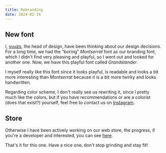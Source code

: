 ```yaml
---
title: Rebranding
date: 2024-02-19
---
```


## New font

I, [vuuzo](https://www.github.com/vuuzo "vuuzo's GitHub"), the head of design, have been thinking about our design decisions. For a long time, we had the “boring” _Montserrat_ font as our branding font, which I didn&apos;t find very pleasing and playful, so I went out and looked for another one. Now, we have this playful font called _Grandstander_.

I myself really like this font since it looks playful, is readable and looks a bit more interesting than _Montserrat_ because it is a bit more twirky and looks handwritten.

Regarding color scheme, I don&apos;t really see us rewriting it, since I pretty much like the colors, but if you have recommendations or are a colorist (does that exist?) yourself, feel free to contact us on [Instagram](https://www.instagram.com/oooscc).

## Store

Otherwise I have been actively working on our web store, the progress, if you&apos;re a developer and interested, you can see [here](https://www.x.com/vvuuzo).

That&apos;s it for this one. Have a nice one, don&apos;t stop grinding and stay fit!
